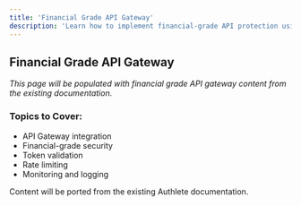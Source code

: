 ```yaml
---
title: 'Financial Grade API Gateway'
description: 'Learn how to implement financial-grade API protection using API Gateway'
---
```


## Financial Grade API Gateway

*This page will be populated with financial grade API gateway content from the existing documentation.*

### Topics to Cover:
- API Gateway integration
- Financial-grade security
- Token validation
- Rate limiting
- Monitoring and logging

<Note>
Content will be ported from the existing Authlete documentation.
</Note>
